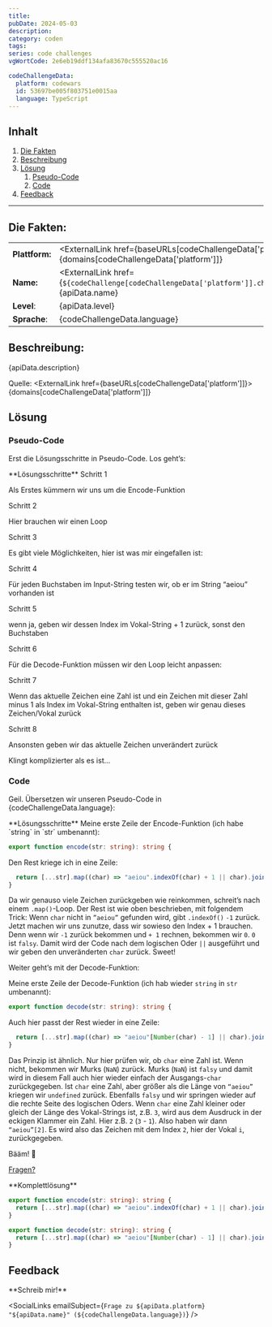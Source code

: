 ---
title:
pubDate: 2024-05-03
description:
category: coden
tags:
series: code challenges
vgWortCode: 2e6eb19ddf134afa83670c555520ac16

codeChallengeData:
  platform: codewars
  id: 53697be005f803751e0015aa
  language: TypeScript
---

## Inhalt

1. [Die Fakten](#)
1. [Beschreibung](#)
1. [Lösung](#)
   1. [Pseudo-Code](#)
   1. [Code](#)
1. [Feedback](#)

---

## Die Fakten:

|                |                                                                                                                                            |
| -------------- | ------------------------------------------------------------------------------------------------------------------------------------------ |
| **Plattform:** | <ExternalLink href={baseURLs[codeChallengeData['platform']]}>{domains[codeChallengeData['platform']]}</ExternalLink>                       |
| **Name:**      | <ExternalLink href={`${codeChallenge[codeChallengeData['platform']].challenge.url}/${codeChallengeData.id}`}>{apiData.name}</ExternalLink> |
| **Level**:     | {apiData.level}                                                                                                                            |
| **Sprache**:   | {codeChallengeData.language}                                                                                                               |

## Beschreibung:

<FetchedMarkdown>{apiData.description}</FetchedMarkdown>

Quelle: <ExternalLink href={baseURLs[codeChallengeData['platform']]}>{domains[codeChallengeData['platform']]}</ExternalLink>

## Lösung

### Pseudo-Code

Erst die Lösungsschritte in Pseudo-Code. Los geht’s:

<Accordion>
**Lösungsschritte**

<Accordion>
Schritt 1

Als Erstes kümmern wir uns um die Encode-Funktion

</Accordion>
<Accordion>
Schritt 2

Hier brauchen wir einen Loop

</Accordion>
<Accordion>
Schritt 3

Es gibt viele Möglichkeiten, hier ist was mir eingefallen ist:

</Accordion>
<Accordion>
Schritt 4

Für jeden Buchstaben im Input-String testen wir, ob er im String “aeiou” vorhanden ist

</Accordion>
<Accordion>
Schritt 5

wenn ja, geben wir dessen Index im Vokal-String + 1 zurück, sonst den Buchstaben

</Accordion>
<Accordion>
Schritt 6

Für die Decode-Funktion müssen wir den Loop leicht anpassen:

</Accordion>

<Accordion>
Schritt 7

Wenn das aktuelle Zeichen eine Zahl ist und ein Zeichen mit dieser Zahl minus 1 als Index im Vokal-String enthalten ist, geben wir genau dieses Zeichen/Vokal zurück

</Accordion>

<Accordion>
Schritt 8

Ansonsten geben wir das aktuelle Zeichen unverändert zurück

Klingt komplizierter als es ist...

</Accordion>

</Accordion>

### Code

Geil. Übersetzen wir unseren Pseudo-Code in {codeChallengeData.language}:

<Accordion>
**Lösungsschritte**

<Accordion>
Meine erste Zeile der Encode-Funktion (ich habe `string` in `str` umbenannt):

```ts
export function encode(str: string): string {
```

</Accordion>
<Accordion>
Den Rest kriege ich in eine Zeile:

```ts
  return [...str].map((char) => "aeiou".indexOf(char) + 1 || char).join("");
}
```

Da wir genauso viele Zeichen zurückgeben wie reinkommen, schreit’s nach einem <ExternalLink href={docs.array.map}>`.map()`</ExternalLink>-Loop. Der Rest ist wie oben beschrieben, mit folgendem Trick:
Wenn `char` nicht in `”aeiou”` gefunden wird, gibt <ExternalLink href={docs.array.indexOf}>`.indexOf()`</ExternalLink> `-1` zurück. Jetzt machen wir uns zunutze, dass wir sowieso den Index + 1 brauchen. Denn wenn wir `-1` zurück bekommen und `+ 1` rechnen, bekommen wir `0`. `0` ist <ExternalLink href={docs.glossary.falsy}>`falsy`</ExternalLink>. Damit wird der Code nach dem <ExternalLink href={docs.operators.logicalOr}>logischen Oder</ExternalLink> `||` ausgeführt und wir geben den unveränderten `char` zurück. Sweet!

</Accordion>
<Accordion>
Weiter geht’s mit der Decode-Funktion:

Meine erste Zeile der Decode-Funktion (ich hab wieder `string` in `str` umbenannt):

```ts
export function decode(str: string): string {
```

</Accordion>
<Accordion>

Auch hier passt der Rest wieder in eine Zeile:

```ts
  return [...str].map((char) => "aeiou"[Number(char) - 1] || char).join("");
}
```

Das Prinzip ist ähnlich. Nur hier prüfen wir, ob `char` eine Zahl ist.
Wenn nicht, bekommen wir Murks (`NaN`) zurück. Murks (`NaN`) ist `falsy` und damit wird in diesem Fall auch hier wieder einfach der Ausgangs-`char` zurückgegeben.
Ist `char` eine Zahl, aber größer als die Länge von `“aeiou”` kriegen wir `undefined` zurück. Ebenfalls <ExternalLink href={docs.glossary.falsy}>`falsy`</ExternalLink> und wir springen wieder auf die rechte Seite des <ExternalLink href={docs.operators.logicalOr}>logischen Oders</ExternalLink>.
Wenn `char` eine Zahl kleiner oder gleich der Länge des Vokal-Strings ist, z.B. `3`, wird aus dem Ausdruck in der eckigen Klammer ein Zahl. Hier z.B. `2` (`3` - `1`). Also haben wir dann `“aeiou”[2]`. Es wird also das Zeichen mit dem Index `2`, hier der Vokal `i`, zurückgegeben.

Bääm! 💪

[Fragen?](#feedback)

</Accordion>
</Accordion>

<Accordion>
**Komplettlösung**

```ts
export function encode(str: string): string {
  return [...str].map((char) => "aeiou".indexOf(char) + 1 || char).join("");
}

export function decode(str: string): string {
  return [...str].map((char) => "aeiou"[Number(char) - 1] || char).join("");
}
```

</Accordion>

## Feedback

<Accordion>
**Schreib mir!**

<SocialLinks
  emailSubject={`Frage zu ${apiData.platform} "${apiData.name}" (${codeChallengeData.language})`}
/>

</Accordion>
